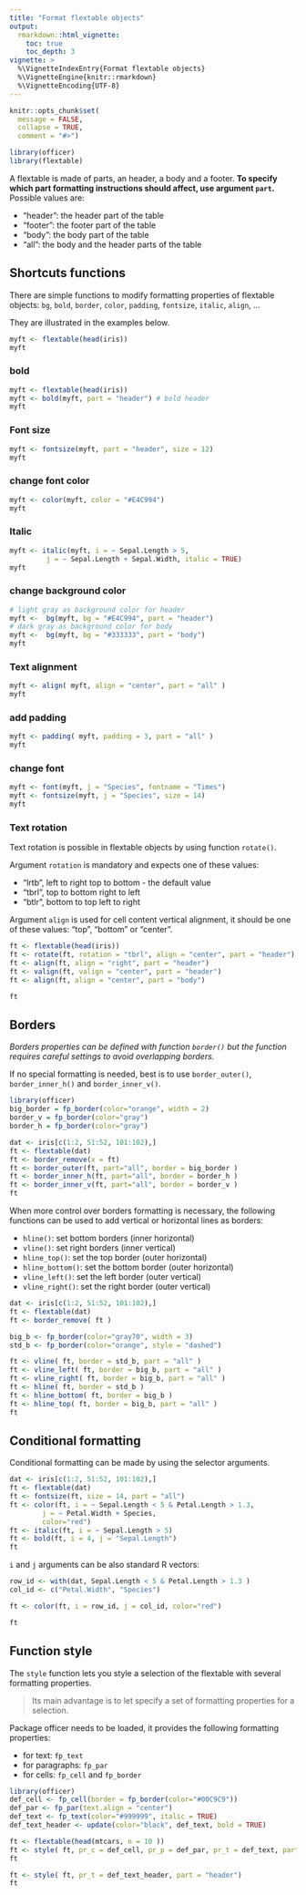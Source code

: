 ```yaml
---
title: "Format flextable objects"
output: 
  rmarkdown::html_vignette:
    toc: true 
    toc_depth: 3
vignette: >
  %\VignetteIndexEntry{Format flextable objects}
  %\VignetteEngine{knitr::rmarkdown}
  %\VignetteEncoding{UTF-8}
---
```


```r
knitr::opts_chunk$set(
  message = FALSE,
  collapse = TRUE,
  comment = "#>")
```


```r
library(officer)
library(flextable)
```

A flextable is made of parts, an header, a body and a footer. **To specify 
which part formatting instructions should affect, use argument `part`.**
Possible values are:

* "header": the header part of the table
* "footer": the footer part of the table
* "body": the body part of the table
* "all": the body and the header parts of the table


## Shortcuts functions

There are simple functions to modify formatting properties of flextable objects: `bg`, `bold`, `border`, `color`, `padding`, `fontsize`, `italic`, `align`, ...

They are illustrated in the examples below.

```r
myft <- flextable(head(iris))
myft
```

<div class="row">

<div class="col-12 col-sm-8 col-md-6">

### bold

```r
myft <- flextable(head(iris)) 
myft <- bold(myft, part = "header") # bold header
myft
```

</div>

<div class="col-12 col-sm-8 col-md-6">

### Font size

```r
myft <- fontsize(myft, part = "header", size = 12) 
myft
```

</div>
</div>

<div class="row">

<div class="col-12 col-sm-8 col-md-6">

### change font color

```r
myft <- color(myft, color = "#E4C994")
myft
```

</div>

<div class="col-12 col-sm-8 col-md-6">

### Italic

```r
myft <- italic(myft, i = ~ Sepal.Length > 5, 
         j = ~ Sepal.Length + Sepal.Width, italic = TRUE)
myft
```

</div>
</div>

<div class="row">

<div class="col-12 col-sm-8 col-md-6">

### change background color

```r
# light gray as background color for header
myft <-  bg(myft, bg = "#E4C994", part = "header")
# dark gray as background color for body
myft <-  bg(myft, bg = "#333333", part = "body")
myft
```

</div>

<div class="col-12 col-sm-8 col-md-6">

### Text alignment

```r
myft <- align( myft, align = "center", part = "all" )
myft
```

</div>
</div>


<div class="row">

<div class="col-12 col-sm-8 col-md-6">

### add padding

```r
myft <- padding( myft, padding = 3, part = "all" )
myft
```

</div>

<div class="col-12 col-sm-8 col-md-6">

### change font

```r
myft <- font(myft, j = "Species", fontname = "Times")
myft <- fontsize(myft, j = "Species", size = 14)
myft
```

</div>
</div>


### Text rotation 

Text rotation is possible in flextable objects by using function `rotate()`.

Argument `rotation` is mandatory and expects one of these values:

- "lrtb", left to right top to bottom - the default value
- "tbrl", top to bottom right to left
- "btlr", bottom to top left to right

Argument `align` is used for cell content vertical alignment, it should be one of these values: "top", "bottom" or "center".


<div class="row">

<div class="col-12 col-sm-8 col-md-6">

```r
ft <- flextable(head(iris))
ft <- rotate(ft, rotation = "tbrl", align = "center", part = "header")
ft <- align(ft, align = "right", part = "header")
ft <- valign(ft, valign = "center", part = "header")
ft <- align(ft, align = "center", part = "body")
```

</div>

<div class="col-12 col-sm-8 col-md-6">

```r
ft
```

</div>

</div>


## Borders

*Borders properties can be defined with function `border()` but the function 
requires careful settings to avoid overlapping borders.*

If no special formatting is needed, best is to use `border_outer()`, 
`border_inner_h()` and `border_inner_v()`.

```r
library(officer)
big_border = fp_border(color="orange", width = 2)
border_v = fp_border(color="gray")
border_h = fp_border(color="gray")

dat <- iris[c(1:2, 51:52, 101:102),]
ft <- flextable(dat)
ft <- border_remove(x = ft)
ft <- border_outer(ft, part="all", border = big_border )
ft <- border_inner_h(ft, part="all", border = border_h )
ft <- border_inner_v(ft, part="all", border = border_v )
ft
```

When more control over borders formatting is necessary, the following 
functions can be used to add vertical or horizontal lines as borders:

* `hline()`: set bottom borders (inner horizontal)
* `vline()`: set right borders (inner vertical)
* `hline_top()`: set the top border (outer horizontal)
* `hline_bottom()`: set the bottom border (outer horizontal)
* `vline_left()`: set the left border (outer vertical)
* `vline_right()`: set the right border (outer vertical)

```r
dat <- iris[c(1:2, 51:52, 101:102),]
ft <- flextable(dat)
ft <- border_remove( ft )

big_b <- fp_border(color="gray70", width = 3)
std_b <- fp_border(color="orange", style = "dashed")

ft <- vline( ft, border = std_b, part = "all" )
ft <- vline_left( ft, border = big_b, part = "all" )
ft <- vline_right( ft, border = big_b, part = "all" )
ft <- hline( ft, border = std_b )
ft <- hline_bottom( ft, border = big_b )
ft <- hline_top( ft, border = big_b, part = "all" )
ft
```


## Conditional formatting

Conditional formatting can be made by using the selector arguments.

```r
dat <- iris[c(1:2, 51:52, 101:102),]
ft <- flextable(dat)
ft <- fontsize(ft, size = 14, part = "all")
ft <- color(ft, i = ~ Sepal.Length < 5 & Petal.Length > 1.3, 
        j = ~ Petal.Width + Species, 
        color="red")
ft <- italic(ft, i = ~ Sepal.Length > 5)
ft <- bold(ft, i = 4, j = "Sepal.Length")
ft
```

`i` and `j` arguments can be also standard R vectors:

```r
row_id <- with(dat, Sepal.Length < 5 & Petal.Length > 1.3 )
col_id <- c("Petal.Width", "Species")

ft <- color(ft, i = row_id, j = col_id, color="red") 

ft
```

## Function style

The `style` function lets you style a selection of the flextable with several formatting properties. 

> Its main advantage is to let specify a set of formatting properties for a selection. 

Package officer needs to be loaded, it provides the following formatting properties:

* for text: `fp_text`
* for paragraphs: `fp_par`
* for cells: `fp_cell` and `fp_border`


```r
library(officer)
def_cell <- fp_cell(border = fp_border(color="#00C9C9"))
def_par <- fp_par(text.align = "center")
def_text <- fp_text(color="#999999", italic = TRUE)
def_text_header <- update(color="black", def_text, bold = TRUE)

ft <- flextable(head(mtcars, n = 10 ))
ft <- style( ft, pr_c = def_cell, pr_p = def_par, pr_t = def_text, part = "all")  
ft

ft <- style( ft, pr_t = def_text_header, part = "header")  
ft
```

